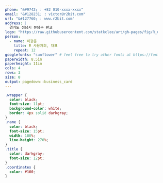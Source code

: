 ```yaml
---
phone: "&#9742; : +82 010-xxxx-xxxx"
email: "&#128231; : victor@r2bit.com"
url: "&#127760; : www.r2bit.com"
address: |
  경기도 성남시 분당구 판교
logo: "https://raw.githubusercontent.com/statkclee/art/gh-pages/fig/R_user_group.png"
person: 
  - name: 이광춘
    title: R 사용자회, 대표
    repeat: 12
googlefonts: "sunflower" # feel free to try other fonts at https://fonts.google.com
paperwidth: 8.5in
paperheight: 11in
cols: 4
rows: 3
size: 8
output: pagedown::business_card
---
```



```css
.wrapper {
  color: black;
  font-size: 11pt;
  background-color: white;
  border: 4px solid darkgray;
}
.name {
  color: black;
  font-size: 15pt;
  width: 100%;
  line-height: 270%;
}
.title {
  color: darkgray;
  font-size: 12pt;
}
.coordinates {
  color: #100;
}
```
